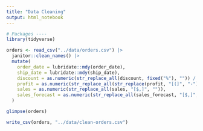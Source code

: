 ```yaml
---
title: "Data Cleaning"
output: html_notebook
---
```


```r
# Packages ----
library(tidyverse)
```


```r
orders <- read_csv("../data/orders.csv") |> 
  janitor::clean_names() |> 
  mutate(
    order_date = lubridate::mdy(order_date),
    ship_date = lubridate::mdy(ship_date),
    discount = as.numeric(str_replace_all(discount, fixed("%"), "")) / 100,
    profit = as.numeric(str_replace_all(str_replace(profit, "[(]", "-"), "[$,)]", "")),
    sales = as.numeric(str_replace_all(sales, "[$,]", "")),
    sales_forecast = as.numeric(str_replace_all(sales_forecast, "[$,]", ""))
  )
```

```r
glimpse(orders)
```

```r
write_csv(orders, "../data/clean-orders.csv")
```

